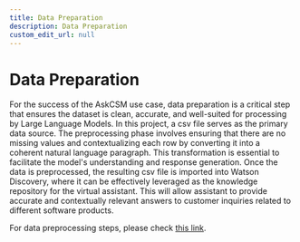 ```yaml
---
title: Data Preparation
description: Data Preparation
custom_edit_url: null
---
```


# Data Preparation

For the success of the AskCSM use case, data preparation is a critical step that ensures the dataset is clean, accurate, and well-suited for processing by Large Language Models. In this project, a csv file serves as the primary data source. The preprocessing phase involves ensuring that there are no missing values and contextualizing each row by converting it into a coherent natural language paragraph. This transformation is essential to facilitate the model's understanding and response generation. Once the data is preprocessed, the resulting csv file is imported into Watson Discovery, where it can be effectively leveraged as the knowledge repository for the virtual assistant. This will allow assistant to provide accurate and contextually relevant answers to customer inquiries related to different software products.

For data preprocessing steps, please check [this link](/02-Create/01-Data%20Preprocessing.mdx).
